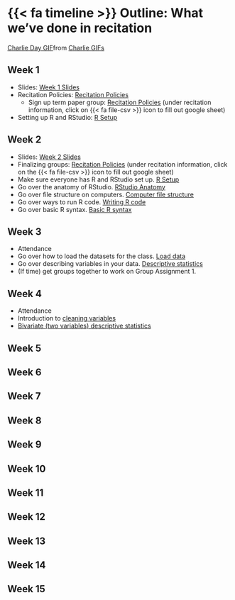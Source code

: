 # {{< fa timeline >}} Outline: What we've done in recitation

<div class="tenor-gif-embed" data-postid="18564553" data-share-method="host" data-aspect-ratio="1.57635" data-width="100%"><a href="https://tenor.com/view/charlie-day-gif-18564553">Charlie Day GIF</a>from <a href="https://tenor.com/search/charlie-gifs">Charlie GIFs</a></div> <script type="text/javascript" async src="https://tenor.com/embed.js"></script>


## Week 1

- Slides: [Week 1 Slides](../slides/week_1.html)
- Recitation Policies: [Recitation Policies](handout.qmd)
    - Sign up term paper group: [Recitation Policies](handout.qmd#recitation-information) (under recitation information, click on {{< fa file-csv >}} icon to fill out google sheet)
- Setting up R and RStudio: [R Setup](01_setup.qmd)

## Week 2

- Slides: [Week 2 Slides](../slides/week_2.html)
- Finalizing groups: [Recitation Policies](handout.qmd#recitation-information) (under recitation information, click on the {{< fa file-csv >}} icon to fill out google sheet)
- Make sure everyone has R and RStudio set up. [R Setup](01_setup.qmd)
- Go over the anatomy of RStudio. [RStudio Anatomy](02_anatomy.qmd)
- Go over file structure on computers. [Computer file structure](03_file_structure.qmd)
- Go over ways to run R code. [Writing R code](04_run_code.qmd)
- Go over basic R syntax. [Basic R syntax](06_r_syntax_basics.qmd)

## Week 3

- Attendance
- Go over how to load the datasets for the class. [Load data](07_loading_data.qmd)
- Go over describing variables in your data. [Descriptive statistics](08_summarizing_data.qmd)
- (If time) get groups together to work on Group Assignment 1.

## Week 4

- Attendance
- Introduction to [cleaning variables](09_simple_data_cleaning.qmd)
- [Bivariate (two variables) descriptive statistics](10_simple_bivariate_analyses.qmd)

## Week 5

## Week 6

## Week 7

## Week 8

## Week 9

## Week 10

## Week 11

## Week 12

## Week 13

## Week 14

## Week 15